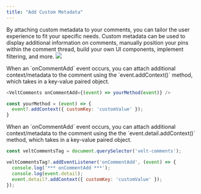 ```yaml
---
title: "Add Custom Metadata"
---
```






By attaching custom metadata to your comments, you can tailor the user experience to fit your specific needs.
Custom metadata can be used to display additional information on comments, manually position your pins within the comment thread, build your own UI components, implement filtering, and more.
![](/images/addContext.png)

<Tabs>
<Tab title="React / Next.js">
When an `onCommentAdd` event occurs, you can attach additional context/metadata to the comment using the `event.addContext()` method, which takes in a key-value paired object.

```js
<VeltComments onCommentAdd={(event) => yourMethod(event)} />
```
```js
const yourMethod = (event) => {
  event?.addContext({ customKey: 'customValue' });
}
```
</Tab>

<Tab title="HTML">
When an `onCommentAdd` event occurs, you can attach additional context/metadata to the comment using the the `event.detail.addContext()` method, which takes in a key-value paired object.

```js
const veltCommentsTag = document.querySelector('velt-comments');

veltCommentsTag?.addEventListener('onCommentAdd', (event) => {
  console.log('*** onCommentAdd ***');
  console.log(event.detail);
  event.detail?.addContext({ customKey: 'customValue' });
});
```
</Tab>
</Tabs>
